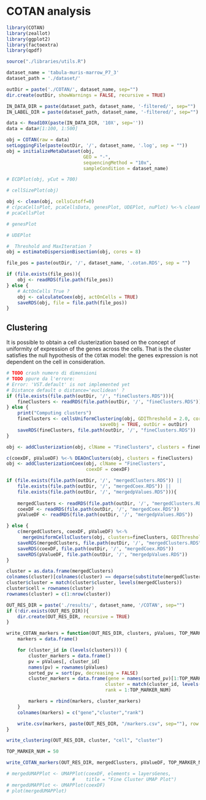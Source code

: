 # COTAN analysis

```r
library(COTAN)
library(zeallot)
library(ggplot2)
library(factoextra)
library(qpdf)

source("./libraries/utils.R")
```

```r
dataset_name = 'tabula-muris-marrow_P7_3'
dataset_path = './dataset/'

outDir = paste('./COTAN/', dataset_name, sep="")
dir.create(outDir, showWarnings = FALSE, recursive = TRUE)

IN_DATA_DIR = paste(dataset_path, dataset_name, '-filtered/', sep="")
IN_LABEL_DIR = paste(dataset_path, dataset_name, '-filtered/', sep="")
```

```r
data <- Read10X(paste(IN_DATA_DIR, '10X', sep=''))
data = data#[1:100, 1:500]
```

```r
obj = COTAN(raw = data)
setLoggingFile(paste(outDir, '/', dataset_name, '.log', sep = ""))
obj = initializeMetaDataset(obj,
                            GEO = "-",
                            sequencingMethod = "10x",
                            sampleCondition = dataset_name)

```

```r
# ECDPlot(obj, yCut = 700)

```

```r
# cellSizePlot(obj)
```

```r
obj <- clean(obj, cellsCutoff=0)
# c(pcaCellsPlot, pcaCellsData, genesPlot, UDEPlot, nuPlot) %<-% cleanPlots(obj)
# pcaCellsPlot 
```

```r
# genesPlot
```

```r
# UDEPlot
```

```r
#  Threshold and MaxIteration ?
obj = estimateDispersionBisection(obj, cores = 8)

```

```r
file_pos = paste(outDir, '/', dataset_name, '.cotan.RDS', sep = "")
```

```r
if (file.exists(file_pos)){
    obj <- readRDS(file.path(file_pos))
} else {
    # ActOnCells True ?
    obj <- calculateCoex(obj, actOnCells = TRUE)
    saveRDS(obj, file = file.path(file_pos))
}
```

## Clustering

It is possible to obtain a cell clusterization based on the concept of uniformity of expression of the genes across the cells. That is the cluster satisfies the null hypothesis of the `COTAN` model: the genes expression is not dependent on the cell in consideration.

```r
# TODO crash numero di dimensioni
# TODO ppure da l'errore:
# Error: 'VST.default' is not implemented yet
# Distance default o distance='euclidean' ?
if (file.exists(file.path(outDir, '/', "fineClusters.RDS"))){
    fineClusters <- readRDS(file.path(outDir, '/', "fineClusters.RDS"))
} else {
    print("Computing clusters")
    fineClusters <- cellsUniformClustering(obj, GDIThreshold = 2.0, cores = 8,
                                  saveObj = TRUE, outDir = outDir)
    saveRDS(fineClusters, file.path(outDir, '/', "fineClusters.RDS"))
}
```


```r
obj <- addClusterization(obj, clName = "FineClusters", clusters = fineClusters)
```

```r
c(coexDF, pValueDF) %<-% DEAOnClusters(obj, clusters = fineClusters)
obj <- addClusterizationCoex(obj, clName = "FineClusters",
                             coexDF = coexDF)
```

```r
if (file.exists(file.path(outDir, '/', "mergedClusters.RDS")) ||
    file.exists(file.path(outDir, '/', "mergedCoex.RDS")) || 
    file.exists(file.path(outDir, '/', "mergedpValues.RDS"))){
        
    mergedClusters <- readRDS(file.path(outDir, '/', "mergedClusters.RDS"))
    coexDF <- readRDS(file.path(outDir, '/', "mergedCoex.RDS"))
    pValueDF <- readRDS(file.path(outDir, '/', "mergedpValues.RDS"))

} else {
    c(mergedClusters, coexDF, pValueDF) %<-%
      mergeUniformCellsClusters(obj, clusters=fineClusters, GDIThreshold = 2.1, cores = 8, outDir = outDir)
    saveRDS(mergedClusters, file.path(outDir, '/', "mergedClusters.RDS"))
    saveRDS(coexDF, file.path(outDir, '/', "mergedCoex.RDS"))
    saveRDS(pValueDF, file.path(outDir, '/', "mergedpValues.RDS"))
}
```

```r
cluster = as.data.frame(mergedClusters)
colnames(cluster)[colnames(cluster) == deparse(substitute(mergedClusters))] <- "cluster"
cluster$cluster = match(cluster$cluster, levels(mergedClusters))
cluster$cell = rownames(cluster)
rownames(cluster) = c(1:nrow(cluster))
```

```r
OUT_RES_DIR = paste('./results/', dataset_name, '/COTAN', sep="")
if (!dir.exists(OUT_RES_DIR)){
    dir.create(OUT_RES_DIR, recursive = TRUE)
}

write_COTAN_markers = function(OUT_RES_DIR, clusters, pValues, TOP_MARKER_NUM) {
    markers = data.frame()

    for (cluster_id in (levels(clusters))) {
        cluster_markers = data.frame()
        pv = pValues[, cluster_id]
        names(pv) = rownames(pValues)
        sorted_pv = sort(pv, decreasing = FALSE)
        cluster_markers = data.frame(gene = names(sorted_pv)[1:TOP_MARKER_NUM],
                                    cluster = match(cluster_id, levels(clusters)),
                                    rank = 1:TOP_MARKER_NUM)

        markers = rbind(markers, cluster_markers)
    }
    colnames(markers) = c("gene","cluster","rank")

    write.csv(markers, paste(OUT_RES_DIR, "/markers.csv", sep=""), row.names = FALSE)
}

write_clustering(OUT_RES_DIR, cluster, "cell", "cluster")

TOP_MARKER_NUM = 50

write_COTAN_markers(OUT_RES_DIR, mergedClusters, pValueDF, TOP_MARKER_NUM)

```

```r
# mergedUMAPPlot <- UMAPPlot(coexDF, elements = layersGenes,
                        #    title = "Fine Cluster UMAP Plot")
# mergedUMAPPlot <- UMAPPlot(coexDF)
# plot(mergedUMAPPlot)
```